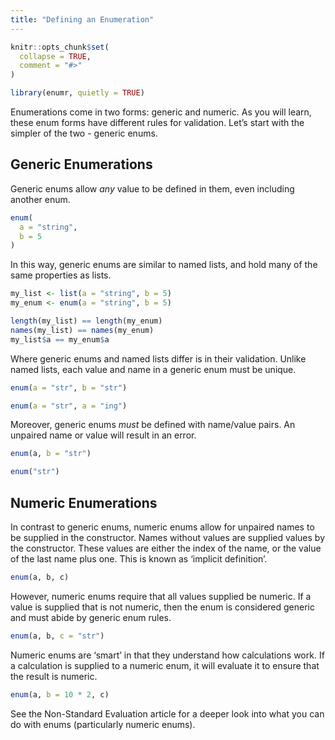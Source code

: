 ```yaml
---
title: "Defining an Enumeration"
---
```


```r
knitr::opts_chunk$set(
  collapse = TRUE,
  comment = "#>"
)
```

```r
library(enumr, quietly = TRUE)
```

Enumerations come in two forms: generic and numeric. As you will learn, these enum forms have different rules for validation. Let's start with the simpler of the two - generic enums.

## Generic Enumerations

Generic enums allow *any* value to be defined in them, even including another enum.

```r
enum(
  a = "string",
  b = 5
)
```

In this way, generic enums are similar to named lists, and hold many of the same properties as lists.

```r
my_list <- list(a = "string", b = 5)
my_enum <- enum(a = "string", b = 5)

length(my_list) == length(my_enum)
names(my_list) == names(my_enum)
my_list$a == my_enum$a
```

Where generic enums and named lists differ is in their validation. Unlike named lists, each value and name in a generic enum must be unique.

```r
enum(a = "str", b = "str")

enum(a = "str", a = "ing")
```

Moreover, generic enums *must* be defined with name/value pairs. An unpaired name or value will result in an error.

```r
enum(a, b = "str")

enum("str")
```

## Numeric Enumerations

In contrast to generic enums, numeric enums allow for unpaired names to be supplied in the constructor. Names without values are supplied values by the constructor. These values are either the index of the name, or the value of the last name plus one. This is known as 'implicit definition'.

```r
enum(a, b, c)
```

However, numeric enums require that all values supplied be numeric. If a value is supplied that is not numeric, then the enum is considered generic and must abide by generic enum rules.

```r
enum(a, b, c = "str")
```

Numeric enums are 'smart' in that they understand how calculations work. If a calculation is supplied to a numeric enum, it will evaluate it to ensure that the result is numeric.

```r
enum(a, b = 10 * 2, c)
```

See the Non-Standard Evaluation article for a deeper look into what you can do with enums (particularly numeric enums).